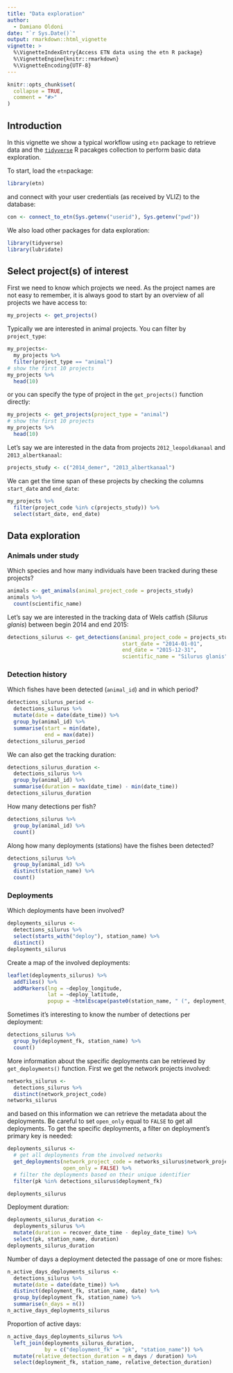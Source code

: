 ```yaml
---
title: "Data exploration"
author: 
  - Damiano Oldoni
date: "`r Sys.Date()`"
output: rmarkdown::html_vignette
vignette: >
  %\VignetteIndexEntry{Access ETN data using the etn R package}
  %\VignetteEngine{knitr::rmarkdown}
  %\VignetteEncoding{UTF-8}
---
```


```r
knitr::opts_chunk$set(
  collapse = TRUE,
  comment = "#>"
)
```

## Introduction

In this vignette we show a typical workflow using `etn` package to retrieve data and the [`tidyverse`](https://www.tidyverse.org/) R pacakges collection to perform basic data exploration.

To start, load the `etn`package:

```r
library(etn)
```

and connect with your user credentials (as received by VLIZ) to the database:

```r
con <- connect_to_etn(Sys.getenv("userid"), Sys.getenv("pwd"))
```

We also load other packages for data exploration:

```r
library(tidyverse)
library(lubridate)
```

## Select project(s) of interest

First we need to know which projects we need. As the project names are not easy to remember, it is always good to start by an overview of all projects we have access to:

```r
my_projects <- get_projects()
```

Typically we are interested in animal projects. You can filter by `project_type`:

```r
my_projects<- 
  my_projects %>%
  filter(project_type == "animal")
# show the first 10 projects
my_projects %>%
  head(10)
```

or you can specify the type of project in the `get_projects()` function directly:

```r
my_projects <- get_projects(project_type = "animal")
# show the first 10 projects
my_projects %>%
  head(10)
```

Let's say we are interested in the data from projects `2012_leopoldkanaal` and `2013_albertkanaal`:

```r
projects_study <- c("2014_demer", "2013_albertkanaal")
```

We can get the time span of these projects by checking the columns `start_date` and `end_date`:

```r
my_projects %>%
  filter(project_code %in% c(projects_study)) %>% 
  select(start_date, end_date)
```


## Data exploration

### Animals under study

Which species and how many individuals have been tracked during these projects?

```r
animals <- get_animals(animal_project_code = projects_study)
animals %>%
  count(scientific_name)
```

Let's say we are interested in the tracking data of Wels catfish (_Silurus glanis_) between begin 2014 and end 2015:

```r
detections_silurus <- get_detections(animal_project_code = projects_study,
                                     start_date = "2014-01-01",
                                     end_date = "2015-12-31",
                                     scientific_name = "Silurus glanis")
```

### Detection history

Which fishes have been detected (`animal_id`) and in which period?

```r
detections_silurus_period <-
  detections_silurus %>%
  mutate(date = date(date_time)) %>%
  group_by(animal_id) %>%
  summarise(start = min(date),
            end = max(date))
detections_silurus_period
```

We can also get the tracking duration:

```r
detections_silurus_duration <-
  detections_silurus %>%
  group_by(animal_id) %>%
  summarise(duration = max(date_time) - min(date_time))
detections_silurus_duration
```

How many detections per fish?

```r
detections_silurus %>%
  group_by(animal_id) %>%
  count()
```

Along how many deployments (stations) have the fishes been detected?

```r
detections_silurus %>%
  group_by(animal_id) %>%
  distinct(station_name) %>%
  count()
```

### Deployments

Which deployments have been involved?

```r
deployments_silurus <-
  detections_silurus %>%
  select(starts_with("deploy"), station_name) %>%
  distinct()
deployments_silurus
```

Create a map of the involved deployments:

```r
leaflet(deployments_silurus) %>%
  addTiles() %>%
  addMarkers(lng = ~deploy_longitude,
             lat = ~deploy_latitude,
             popup = ~htmlEscape(paste0(station_name, " (", deployment_fk, ")")))
```

Sometimes it's interesting to know the number of detections per deployment:

```r
detections_silurus %>%
  group_by(deployment_fk, station_name) %>%
  count()
```

More information about the specific deployments can be retrieved by `get_deployments()` function. First we get the network projects involved: 

```r
networks_silurus <- 
  detections_silurus %>%
  distinct(network_project_code)
networks_silurus
```

and based on this information we can retrieve the metadata about the deployments. Be careful to set `open_only` equal to `FALSE` to get all deployments. To get the specific deployments, a filter on deployment's primary key is needed:

```r
deployments_silurus <-
  # get all deployments from the involved networks
  get_deployments(network_project_code = networks_silurus$network_project_code,
                  open_only = FALSE) %>%
  # filter the deployments based on their unique identifier
  filter(pk %in% detections_silurus$deployment_fk)

deployments_silurus
```

Deployment duration:

```r
deployments_silurus_duration <- 
  deployments_silurus %>%
  mutate(duration = recover_date_time - deploy_date_time) %>%
  select(pk, station_name, duration)
deployments_silurus_duration
```

Number of days a deployment detected the passage of one or more fishes:

```r
n_active_days_deployments_silurus <- 
  detections_silurus %>%
  mutate(date = date(date_time)) %>%
  distinct(deployment_fk, station_name, date) %>%
  group_by(deployment_fk, station_name) %>%
  summarise(n_days = n())
n_active_days_deployments_silurus
```

Proportion of active days:

```r
n_active_days_deployments_silurus %>%
  left_join(deployments_silurus_duration,
            by = c("deployment_fk" = "pk", "station_name")) %>%
  mutate(relative_detection_duration = n_days / duration) %>%
  select(deployment_fk, station_name, relative_detection_duration)
```

